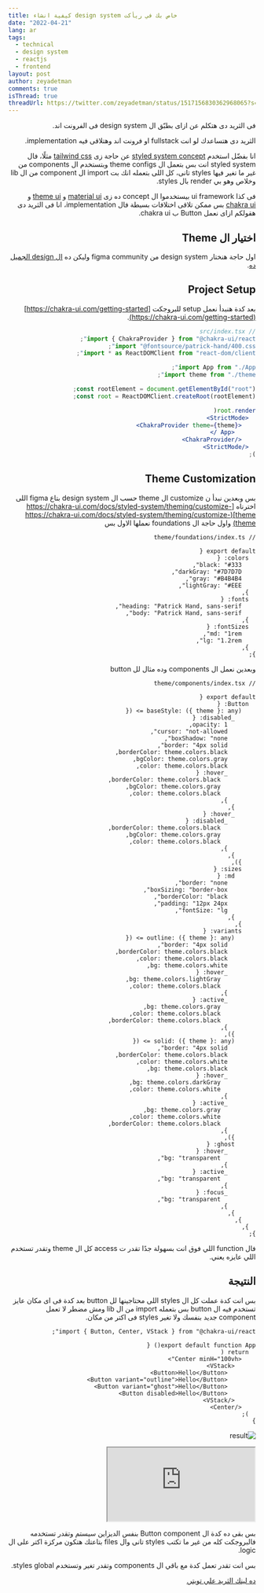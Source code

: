 ```yaml
---
title: كيفية انشاء design system خاص بك في ريأكت
date: "2022-04-21"
lang: ar
tags:
  - technical
  - design system
  - reactjs
  - frontend
layout: post
author: zeyadetman
comments: true
isThread: true
threadUrl: https://twitter.com/zeyadetman/status/1517156830362968065?s=20&t=TAv41PZY8OObKrk06PJ3Vw
---
```


<div dir="rtl">
فى الثريد دى هتكلم عن ازاى بطبّق ال design system فى الفرونت اند.

الثريد دى هتساعدك لو انت fullstack او فرونت اند وهتلاقى فيه implementation.

انا بفضّل استخدم [styled system concept](https://styled-system.com/) عن حاجة زى [tailwind css](https://tailwindcss.com/) مثلًا، فال styled system انت بس بتعمل ال theme configs وبتستخدم ال components من غير ما تغير فيها styles تانى، كل اللى بتعمله انك بت import ال component من ال lib وخلاص وهو بي render بال styles.

فى كذا ui framework بيستخدموا ال concept ده زى [material ui](https://mui.com/) و [theme ui](https://theme-ui.com/) و [chakra ui](https://chakra-ui.com/) بس ممكن تلاقى اختلافات بسيطة فال implementation، انا فى الثريد دى هقولكم ازاى نعمل Button ب chakra ui.

## اختيار ال Theme

اول حاجة هنختار design system من figma community وليكن ده [ال design الجميل ده](https://www.figma.com/community/file/1075811850250564922).

## Project Setup

بعد كدة هنبدأ نعمل setup للبروجكت [https://chakra-ui.com/getting-started](https://chakra-ui.com/getting-started).

```jsx
// src/index.tsx
import { ChakraProvider } from "@chakra-ui/react";
import "@fontsource/patrick-hand/400.css";
import * as ReactDOMClient from "react-dom/client";

import App from "./App";
import theme from "./theme";

const rootElement = document.getElementById("root");
const root = ReactDOMClient.createRoot(rootElement);

root.render(
  <StrictMode>
    <ChakraProvider theme={theme}>
      <App />
    </ChakraProvider>
  </StrictMode>
);
```

## Theme Customization

بس وبعدين نبدأ ن customize ال theme حسب ال design system بتاع figma اللى اخترناه [https://chakra-ui.com/docs/styled-system/theming/customize-theme](https://chakra-ui.com/docs/styled-system/theming/customize-theme) واول حاجة ال foundations نعملها الاول بس

```tsx
// theme/foundations/index.ts

export default {
  colors: {
    black: "#333",
    darkGray: "#7D7D7D",
    gray: "#B4B4B4",
    lightGray: "#EEE",
  },
  fonts: {
    heading: "Patrick Hand, sans-serif",
    body: "Patrick Hand, sans-serif",
  },
  fontSizes: {
    md: "1rem",
    lg: "1.2rem",
  },
};
```

وبعدين نعمل ال components وده مثال لل button

```tsx
// theme/components/index.tsx

export default {
  Button: {
    baseStyle: ({ theme }: any) => ({
      _disabled: {
        opacity: 1,
        cursor: "not-allowed",
        boxShadow: "none",
        border: "4px solid",
        borderColor: theme.colors.black,
        bgColor: theme.colors.gray,
        color: theme.colors.black,
        _hover: {
          borderColor: theme.colors.black,
          bgColor: theme.colors.gray,
          color: theme.colors.black,
        },
      },
      _hover: {
        _disabled: {
          borderColor: theme.colors.black,
          bgColor: theme.colors.gray,
          color: theme.colors.black,
        },
      },
    }),
    sizes: {
      md: {
        border: "none",
        boxSizing: "border-box",
        borderColor: "black",
        padding: "12px 24px",
        fontSize: "lg",
      },
    },
    variants: {
      outline: ({ theme }: any) => ({
        border: "4px solid",
        borderColor: theme.colors.black,
        color: theme.colors.black,
        bg: theme.colors.white,
        _hover: {
          bg: theme.colors.lightGray,
          color: theme.colors.black,
        },
        _active: {
          bg: theme.colors.gray,
          color: theme.colors.black,
          borderColor: theme.colors.black,
        },
      }),
      solid: ({ theme }: any) => ({
        border: "4px solid",
        borderColor: theme.colors.black,
        color: theme.colors.white,
        bg: theme.colors.black,
        _hover: {
          bg: theme.colors.darkGray,
          color: theme.colors.white,
        },
        _active: {
          bg: theme.colors.gray,
          color: theme.colors.white,
          borderColor: theme.colors.black,
        },
      }),
      ghost: {
        _hover: {
          bg: "transparent",
        },
        _active: {
          bg: "transparent",
        },
        _focus: {
          bg: "transparent",
        },
      },
    },
  },
};
```

فال function اللي فوق انت بسهولة جدًا تقدر ت access كل ال theme وتقدر تستخدم اللي عايزه يعني.

## النتيجة

بس انت كدة عملت كل ال styles اللى محتاجينها لل button بعد كدة فى اى مكان عايز تستخدم فيه ال button بس بتعمله import من ال lib ومش مضطر لا تعمل component جديد بنفسك ولا تغير styles فى اكتر من مكان.

```tsx
import { Button, Center, VStack } from "@chakra-ui/react";

export default function App() {
  return (
    <Center minH="100vh">
      <VStack>
        <Button>Hello</Button>
        <Button variant="outline">Hello</Button>
        <Button variant="ghost">Hello</Button>
        <Button disabled>Hello</Button>
      </VStack>
    </Center>
  );
}
```

![result](/assets/result-mui-design-system-ar.jpeg)

<iframe
  src="https://codesandbox.io/embed/design-system-7g4s85?fontsize=14&hidenavigation=1&theme=dark&view=preview"
  style={{
    width: "100%",
    height: "500px",
    margin: "5px auto",
    border: 0,
    borderRadius: "4px",
    overflow: "hidden",
  }}
  title="design-system"
  allow=""
  sandbox="allow-forms  allow-same-origin allow-scripts"
></iframe>

بس بقى ده كدة ال Button component بنفس الديزاين سيستم وتقدر تستخدمه فالبروجكت كله من غير ما تكتب styles تانى وال files بتاعتك هتكون مركزة اكتر على ال logic.

بس انت تقدر تعمل كدة مع باقي ال components وتقدر تغير وتستخدم styles global.

[ده لينك الثريد علي تويتر.](https://twitter.com/zeyadetman/status/1517156830362968065?s=20&t=TAv41PZY8OObKrk06PJ3Vw)

</div>
